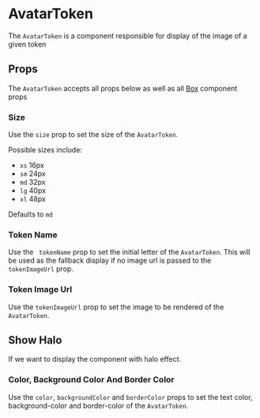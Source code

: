 

# AvatarToken

The `AvatarToken` is a component responsible for display of the image of a given token

<Canvas>
  <Story id="ui-components-component-library-avatar-token-avatar-token-stories-js--default-story" />
</Canvas>

## Props

The `AvatarToken` accepts all props below as well as all [Box](/ui-components-ui-box-box-stories-js--default-story) component props

<ArgsTable of={AvatarToken} />

### Size

Use the `size` prop to set the size of the `AvatarToken`.

Possible sizes include:

- `xs` 16px
- `sm` 24px
- `md` 32px
- `lg` 40px
- `xl` 48px

Defaults to `md`

<Canvas>
  <Story id="ui-components-component-library-avatar-token-avatar-token-stories-js--size" />
</Canvas>

### Token Name

Use the ` tokenName` prop to set the initial letter of the `AvatarToken`. This will be used as the fallback display if no image url is passed to the `tokenImageUrl` prop.

<Canvas>
  <Story id="ui-components-component-library-avatar-token-avatar-token-stories-js--token-name" />
</Canvas>

### Token Image Url

Use the `tokenImageUrl` prop to set the image to be rendered of the `AvatarToken`.

<Canvas>
  <Story id="ui-components-component-library-avatar-token-avatar-token-stories-js--token-image-url" />
</Canvas>

## Show Halo

If we want to display the component with halo effect.

<Canvas>
  <Story id="ui-components-component-library-avatar-token-avatar-token-stories-js--show-halo" />
</Canvas>

### Color, Background Color And Border Color

Use the `color`, `backgroundColor` and `borderColor` props to set the text color, background-color and border-color of the `AvatarToken`.

<Canvas>
  <Story id="ui-components-component-library-avatar-token-avatar-token-stories-js--background-and-border-color" />
</Canvas>
